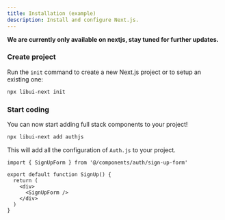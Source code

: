 ```yaml
---
title: Installation (example)
description: Install and configure Next.js.
---
```


<Callout>

**We are currently only available on nextjs, stay tuned for further updates.**

</Callout>

<Steps>

### Create project

Run the `init` command to create a new Next.js project or to setup an existing one:

```bash
npx libui-next init
```

### Start coding

You can now start adding full stack components to your project!

```bash
npx libui-next add authjs
```

This will add all the configuration of `Auth.js` to your project.

```tsx {1,6} showLineNumbers
import { SignUpForm } from '@/components/auth/sign-up-form'

export default function SignUp() {
  return (
    <div>
      <SignUpForm />
    </div>
  )
}
```

</Steps>